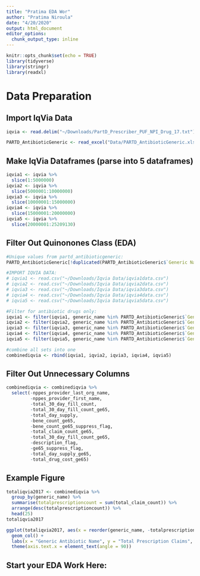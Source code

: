 ```yaml
---
title: "Pratima EDA Wor"
author: "Pratima Niroula"
date: "4/20/2020"
output: html_document
editor_options: 
  chunk_output_type: inline
---
```


```r
knitr::opts_chunk$set(echo = TRUE)
library(tidyverse)
library(stringr)
library(readxl)
```

# Data Preparation 

## Import IqVia Data
```r
iqvia <- read.delim("~/Downloads/PartD_Prescriber_PUF_NPI_Drug_17.txt")
```

```r
PARTD_AntibioticGeneric <- read_excel("Data/PARTD_AntibioticGeneric.xlsx")
```

## Make IqVia Dataframes (parse into 5 dataframes)

```r
iqvia1 <- iqvia %>% 
  slice(1:5000000)
iqvia2 <- iqvia %>% 
  slice(5000001:10000000) 
iqvia3 <- iqvia %>% 
  slice(10000001:15000000) 
iqvia4 <- iqvia %>% 
  slice(15000001:20000000)
iqvia5 <- iqvia %>% 
  slice(20000001:25209130)
```

## Filter Out Quinonones Class (EDA)

```r
#Unique values from partd_antibioticgeneric:
PARTD_AntibioticGeneric[!duplicated(PARTD_AntibioticGeneric$`Generic Name`), ]

#IMPORT IQVIA DATA:
# iqvia1 <- read.csv("~/Downloads/Iqvia Data/iqvia1data.csv")
# iqvia2 <- read.csv("~/Downloads/Iqvia Data/iqvia2data.csv")
# iqvia3 <- read.csv("~/Downloads/Iqvia Data/iqvia3data.csv")
# iqvia4 <- read.csv("~/Downloads/Iqvia Data/iqvia4data.csv")
# iqvia5 <- read.csv("~/Downloads/Iqvia Data/iqvia5data.csv")

#Filter for antibiotic drugs only:
iqvia1 <- filter(iqvia1, generic_name %in% PARTD_AntibioticGeneric$`Generic Name`)
iqvia2 <- filter(iqvia2, generic_name %in% PARTD_AntibioticGeneric$`Generic Name`)
iqvia3 <- filter(iqvia3, generic_name %in% PARTD_AntibioticGeneric$`Generic Name`)
iqvia4 <- filter(iqvia4, generic_name %in% PARTD_AntibioticGeneric$`Generic Name`)
iqvia5 <- filter(iqvia5, generic_name %in% PARTD_AntibioticGeneric$`Generic Name`)

#combine all sets into one
combinediqvia <- rbind(iqvia1, iqvia2, iqvia3, iqvia4, iqvia5)
```

## Filter Out Unnecessary Columns

```r
combinediqvia <- combinediqvia %>% 
  select(-nppes_provider_last_org_name, 
         -nppes_provider_first_name, 
         -total_30_day_fill_count, 
         -total_30_day_fill_count_ge65, 
         -total_day_supply, 
         -bene_count_ge65, 
         -bene_count_ge65_suppress_flag, 
         -total_claim_count_ge65,
         -total_30_day_fill_count_ge65, 
         -description_flag, 
         -ge65_suppress_flag, 
         -total_day_supply_ge65, 
         -total_drug_cost_ge65)
```

## Example Figure 

```r
totaliqvia2017 <- combinediqvia %>% 
  group_by(generic_name) %>% 
  summarise(totalprescriptioncount = sum(total_claim_count)) %>% 
  arrange(desc(totalprescriptioncount)) %>% 
  head(25)
totaliqvia2017

ggplot(totaliqvia2017, aes(x = reorder(generic_name, -totalprescriptioncount), y = totalprescriptioncount)) + 
  geom_col() + 
  labs(x = "Generic Antibiotic Name", y = "Total Prescription Claims", title = "Count of Top 25 Highest Prescribed Antibiotics in 2017") + 
  theme(axis.text.x = element_text(angle = 90))

```

## Start your EDA Work Here: 

```r

```

